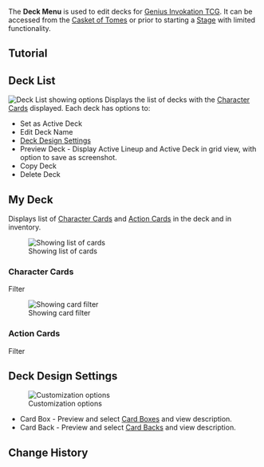 {{Terminology Infobox
|image = 
|type  = Menus
|type2 = Genius Invokation TCG Subsystems
}}
The '''Deck Menu''' is used to edit decks for [[Genius Invokation TCG]]. It can be accessed from the [[Casket of Tomes]] or prior to starting a [[Genius Invokation TCG/Stage|Stage]] with limited functionality.

==Tutorial==
{{Tutorial|Genius Invokation TCG: Editing Decks}}

==Deck List==
[[File:Deck List.png|thumb|Deck List showing options]]
Displays the list of decks with the [[Character Card]]s displayed. Each deck has options to:
* Set as Active Deck
* Edit Deck Name
* [[#Deck Design Settings|Deck Design Settings]]
* Preview Deck - Display Active Lineup and Active Deck in grid view, with option to save as screenshot.
* Copy Deck
* Delete Deck
{{Clr}}
==My Deck==
Displays list of [[Character Card]]s and [[Action Card]]s in the deck and in inventory.

[[File:My Deck.png|thumb|Showing list of cards]]
===Character Cards===
;Filter
{{Column|2|
* Search
** Case sensitive and exact match search.
* Display Options
** Show Locked Card(s)
* Filters
** Type
*** Cryo
*** Hydro
*** Pyro
*** Electro
*** Geo
*** Dendro
*** Anemo
** Weapon
*** Sword
*** Catalyst
*** Claymore
*** Bow
*** Polearm
*** Other Weapons
** Faction
*** Mondstadt
*** Liyue
*** Inazuma
*** Sumeru
*** Fatui
*** Hilichurl
*** Monster
}}

[[File:Deck Filter.png|thumb|Showing card filter]]
===Action Cards===
;Filter
{{Column|2|
* Search
** Case sensitive and exact match search.
* Display Options
** Show Locked Card(s)
** Show Usable Card(s)
* Filters
** Type
*** [[Equipment Card]]
*** [[Event Card]]
*** [[Support Card]]
** Tag
*** Weapon
*** Artifact
*** Talent
*** Food
*** Item
*** Companion
*** Location
*** Elemental Resonance
*** Other Tags
** Cost
*** Cost 0
*** Cost 1
*** Cost 2
*** Cost 3
*** Cost 4
*** Cost 5
*** Cost 6
*** Other Costs
}}
{{Clr}}
==Deck Design Settings==
[[File:Deck Design Settings.png|thumb|Customization options]]
* Card Box - Preview and select [[Card Boxes]] and view description.
* Card Back - Preview and select [[Card Backs]] and view description.
{{Clr}}
==Change History==
{{Change History|3.3}}